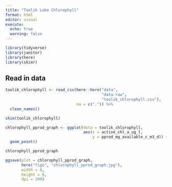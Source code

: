 ```yaml
---
title: "Toolik Lake Chlorophyll"
format: html
editor: visual
execute: 
  echo: true
  warning: false
---
```


```r
library(tidyverse)
library(janitor)
library(here)
library(skimr)
```

## Read in data

```r
toolik_chlorophyll <- read_csv(here::here("data", 
                                          "data-raw", 
                                          "toolik_chlorophyll.csv"),
                               na = c(".")) %>%
  clean_names()
```

```r
skim(toolik_chlorophyll)
```

```r
chlorophyll_pprod_graph <- ggplot(data = toolik_chlorophyll, 
                                  aes(x = active_chl_a_ug_l, 
                                      y = pprod_mg_available_c_m3_d)) +
  geom_point()

chlorophyll_pprod_graph
```

```r
ggsave(plot = chlorophyll_pprod_graph,
       here("figs", "chlorophyll_pprod_graph.jpg"),
       width = 8,
       height = 8,
       dpi = 200)
```

